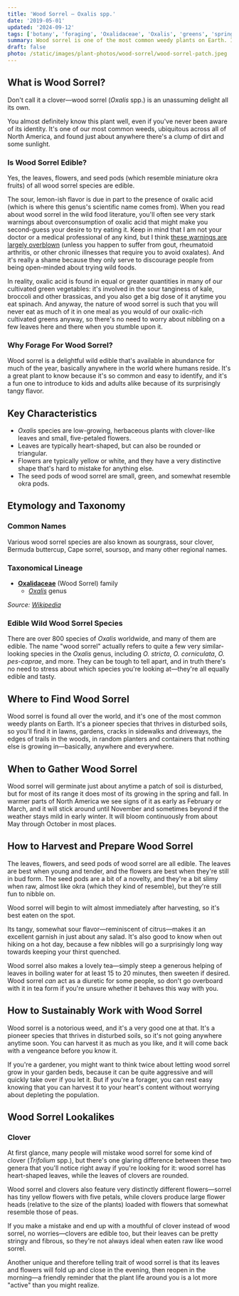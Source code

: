 ```yaml
---
title: 'Wood Sorrel – Oxalis spp.'
date: '2019-05-01'
updated: '2024-09-12'
tags: ['botany', 'foraging', 'Oxalidaceae', 'Oxalis', 'greens', 'spring', 'fall']
summary: Wood sorrel is one of the most common weedy plants on Earth. It's also a delightfully tart and tasty herb.
draft: false
photo: /static/images/plant-photos/wood-sorrel/wood-sorrel-patch.jpeg
---
```



<div className="rounded-lg bg-gray-100 p-4 dark:bg-gray-800">
  <TOCInline toc={props.toc} toHeading={3} asDisclosure />
</div>

## What is Wood Sorrel?

Don't call it a clover—wood sorrel (_Oxalis_ spp.) is an unassuming delight all its own.

You almost definitely know this plant well, even if you've never been aware of its identity. It's one of our most common weeds, ubiquitous across all of North America, and found just about anywhere there's a clump of dirt and some sunlight.

<Photo
  photo="/static/images/plant-photos/wood-sorrel/wood-sorrel-greens.jpeg"
  desc="Oxalis pes-caprae, an especially large species known as sour grass that's invasive on the west coast of North America."
/>

### Is Wood Sorrel Edible?

Yes, the leaves, flowers, and seed pods (which resemble miniature okra fruits) of all wood sorrel species are edible.

The sour, lemon-ish flavor is due in part to the presence of oxalic acid (which is where this genus's scientific name comes from). When you read about wood sorrel in the wild food literature, you'll often see very stark warnings about overconsumption of oxalic acid that might make you second-guess your desire to try eating it. Keep in mind that I am not your doctor or a medical professional of any kind, but I think [these warnings are largely overblown](https://www.eatthatweed.com/oxalic-acid/) (unless you happen to suffer from gout, rheumatoid arthritis, or other chronic illnesses that require you to avoid oxalates). And it's really a shame because they only serve to discourage people from being open-minded about trying wild foods.

In reality, oxalic acid is found in equal or greater quantities in many of our cultivated green vegetables: it's involved in the sour tanginess of kale, broccoli and other brassicas, and you also get a big dose of it anytime you eat spinach. And anyway, the nature of wood sorrel is such that you will never eat as much of it in one meal as you would of our oxalic-rich cultivated greens anyway, so there's no need to worry about nibbling on a few leaves here and there when you stumble upon it.

### Why Forage For Wood Sorrel?

Wood sorrel is a delightful wild edible that's available in abundance for much of the year, basically anywhere in the world where humans reside. It's a great plant to know because it's so common and easy to identify, and it's a fun one to introduce to kids and adults alike because of its surprisingly tangy flavor.

## Key Characteristics

- _Oxalis_ species are low-growing, herbaceous plants with clover-like leaves and small, five-petaled flowers.
- Leaves are typically heart-shaped, but can also be rounded or triangular.
- Flowers are typically yellow or white, and they have a very distinctive shape that's hard to mistake for anything else.
- The seed pods of wood sorrel are small, green, and somewhat resemble okra pods.

## Etymology and Taxonomy

### Common Names

Various wood sorrel species are also known as sourgrass, sour clover, Bermuda buttercup, Cape sorrel, soursop, and many other regional names.

### Taxonomical Lineage

- [**Oxalidaceae**](/tags/oxalidaceae/) (Wood Sorrel) family
  - [_Oxalis_](/tags/oxalis/) genus

_Source: [Wikipedia](https://en.wikipedia.org/wiki/Oxalis)_

<Photo
  photo="/static/images/plant-photos/wood-sorrel/wood-sorrel-flower.jpeg"
  desc="Wood sorrel flowers are typically yellow or white. These sour grass flowers are particular large and vivid."
/>

### Edible Wild Wood Sorrel Species

There are over 800 species of _Oxalis_ worldwide, and many of them are edible. The name "wood sorrel" actually refers to quite a few very similar-looking species in the _Oxalis_ genus, including _O. stricta_, _O. corniculata_, _O. pes-caprae_, and more. They can be tough to tell apart, and in truth there's no need to stress about which species you're looking at—they're all equally edible and tasty.

## Where to Find Wood Sorrel

Wood sorrel is found all over the world, and it's one of the most common weedy plants on Earth. It's a pioneer species that thrives in disturbed soils, so you'll find it in lawns, gardens, cracks in sidewalks and driveways, the edges of trails in the woods, in random planters and containers that nothing else is growing in—basically, anywhere and everywhere.

## When to Gather Wood Sorrel

Wood sorrel will germinate just about anytime a patch of soil is disturbed, but for most of its range it does most of its growing in the spring and fall. In warmer parts of North America we see signs of it as early as February or March, and it will stick around until November and sometimes beyond if the weather stays mild in early winter. It will bloom continuously from about May through October in most places.

## How to Harvest and Prepare Wood Sorrel

The leaves, flowers, and seed pods of wood sorrel are all edible. The leaves are best when young and tender, and the flowers are best when they're still in bud form. The seed pods are a bit of a novelty, and they're a bit slimy when raw, almost like okra (which they kind of resemble), but they're still fun to nibble on.

Wood sorrel will begin to wilt almost immediately after harvesting, so it's best eaten on the spot.

Its tangy, somewhat sour flavor—reminiscent of citrus—makes it an excellent garnish in just about any salad. It's also good to know when out hiking on a hot day, because a few nibbles will go a surprisingly long way towards keeping your thirst quenched.

Wood sorrel also makes a lovely tea—simply steep a generous helping of leaves in boiling water for at least 15 to 20 minutes, then sweeten if desired.
Wood sorrel _can_ act as a diuretic for some people, so don't go overboard with it in tea form if you're unsure whether it behaves this way with you.

## How to Sustainably Work with Wood Sorrel

Wood sorrel is a notorious weed, and it's a very good one at that. It's a pioneer species that thrives in disturbed soils, so it's not going anywhere anytime soon. You can harvest it as much as you like, and it will come back with a vengeance before you know it.

If you're a gardener, you might want to think twice about letting wood sorrel grow in your garden beds, because it can be quite aggressive and will quickly take over if you let it. But if you're a forager, you can rest easy knowing that you can harvest it to your heart's content without worrying about depleting the population.

## Wood Sorrel Lookalikes

### Clover

At first glance, many people will mistake wood sorrel for some kind of clover (_Trifolium_ spp.), but there's one glaring difference between these two genera that you'll notice right away if you're looking for it: wood sorrel has heart-shaped leaves, while the leaves of clovers are rounded.

<Photo
  photo="/static/images/plant-photos/wood-sorrel/wood-sorrel-clover.jpeg"
  desc="Clover left, wood sorrel right. If they're tough to tell apart, rest assured that they're both edible."
/>

Wood sorrel and clovers also feature very distinctly different flowers—sorrel has tiny yellow flowers with five petals, while clovers produce large flower heads (relative to the size of the plants) loaded with flowers that somewhat resemble those of peas.

If you make a mistake and end up with a mouthful of clover instead of wood sorrel, no worries—clovers are edible too, but their leaves can be pretty stringy and fibrous, so they're not always ideal when eaten raw like wood sorrel.

Another unique and therefore telling trait of wood sorrel is that its leaves and flowers will fold up and close in the evening, then reopen in the morning—a friendly reminder that the plant life around you is a lot more "active" than you might realize.

<IntroCTA />

